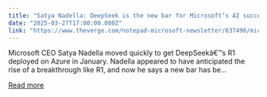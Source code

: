 ```yaml
---
title: "Satya Nadella: DeepSeek is the new bar for Microsoft’s AI success"
date: "2025-03-27T17:00:00.000Z"
link: "https://www.theverge.com/notepad-microsoft-newsletter/637496/microsoft-satya-nadella-deepseek-chatgpt-ai-investments-notepad"
---
```


Microsoft CEO Satya Nadella moved quickly to get DeepSeekâ€™s R1 deployed on Azure in January. Nadella appeared to have anticipated the rise of a breakthrough like R1, and now he says a new bar has be...

[Read more](https://www.theverge.com/notepad-microsoft-newsletter/637496/microsoft-satya-nadella-deepseek-chatgpt-ai-investments-notepad)

